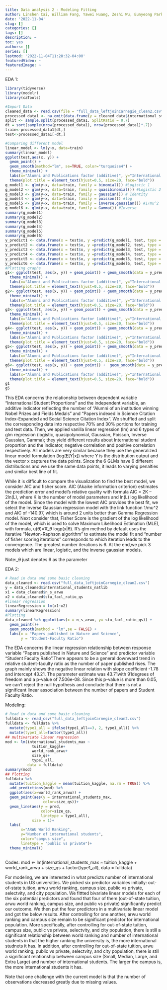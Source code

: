 ```yaml
---
title: Data analysis 2 - Modeling Fitting
author: Linshen Cai, William Fang, Yawei Huang, Zeshi Wu, Eunyeong Park
date: '2022-11-04'
slug: []
categories: []
tags: []
description: ~
toc: yes
authors: []
series: []
lastmod: '2022-11-04T11:28:32-04:00'
featuredVideo: ~
featuredImage: ~
---
```


 EDA 1:

```r
library(tidyverse)
library(modelr)
library(caTools)

#Import Data
cleaned_data <- read.csv(file = "full_data_leftjoinCarnegie_clean2.csv")
processed_data1 <- na.omit(data.frame(y = cleaned_data$international_students_natlib, x= cleaned_data$alumni_arwu + cleaned_data$pub_arwu) )
split <- sample.split(processed_data1, SplitRatio = 0.7)
dt = sort(sample(nrow(processed_data1), nrow(processed_data1)*.7))
train<-processed_data1[dt,]
test<-processed_data1[-dt,]

#Comparing different model 
linear_model <- lm(y~x, data=train)
summary(linear_model)
ggplot(test,aes(x, y)) +
  geom_point() +
  geom_smooth(method="lm", se=TRUE, color="turquoise4") +
  theme_minimal() +
  labs(x="Alumni and Publications factor (additive)", y="International Student Proportions", title="Linear Regression Plot") +
  theme(plot.title = element_text(hjust=0.5, size=20, face="bold"))
g_model1 <- glm(y~x, data=train, family = binomial()) #Logistic 1
g_model2 <- glm(y~x, data=train, family = quasibinomial()) #Logistic 2
g_model3 <- glm(y~x, data=train, family = gaussian()) # Identity
g_model4 <- glm(y~x, data=train, family = poisson()) #log
g_model5 <- glm(y~x, data=train, family = inverse.gaussian()) #1/mu^2
g_model6 <- glm(y~x, data=train, family = Gamma()) #Inverse
summary(g_model1)
summary(g_model2)
summary(g_model3)
summary(g_model4)
summary(g_model5)
summary(g_model6)
y_predict1 <- data.frame(x = test$x, y =predict(g_model1, test, type = "response"))
y_predict2 <- data.frame(x = test$x, y =predict(g_model2, test, type = "response"))
y_predict3 <- data.frame(x = test$x, y =predict(g_model3, test, type = "response"))
y_predict4 <- data.frame(x = test$x, y =predict(g_model4, test, type = "response"))
y_predict5 <- data.frame(x = test$x, y =predict(g_model5, test, type = "response"))
y_predict6 <- data.frame(x = test$x, y =predict(g_model6, test, type = "response"))
#Plotting graphs
g1<- ggplot(test, aes(x, y)) + geom_point() + geom_smooth(data = y_predict1,  se=FALSE, color="red4", alpha = 0.1)+
  theme_minimal() +
  labs(x="Alumni and Publications factor (additive)", y="International Student Proportions", title="Logistic Regression") +
  theme(plot.title = element_text(hjust=0.5, size=20, face="bold"))
g2<- ggplot(test, aes(x, y)) + geom_point() + geom_smooth(data = y_predict2,  se=FALSE, color="orange4", alpha = 0.1)+
  theme_minimal() +
  labs(x="Alumni and Publications factor (additive)", y="International Student Proportions", title="Quasipolynomial Regression") +
  theme(plot.title = element_text(hjust=0.5, size=20, face="bold"))
g3<- ggplot(test, aes(x, y)) + geom_point() + geom_smooth(data = y_predict3,  se=FALSE, color="yellow4", alpha = 0.1)+
  theme_minimal() +
  labs(x="Alumni and Publications factor (additive)", y="International Student Proportions", title="Gaussian Regression (link: Identity Function) ") +
  theme(plot.title = element_text(hjust=0.5, size=20, face="bold"))
g4<- ggplot(test, aes(x, y)) + geom_point() + geom_smooth(data = y_predict4,  se=FALSE, color="green4", alpha = 0.1)+
  theme_minimal() +
  labs(x="Alumni and Publications factor (additive)", y="International Student Proportions", title="Poisson Regression (link: Log Function)") +
  theme(plot.title = element_text(hjust=0.5, size=20, face="bold"))
g5<- ggplot(test, aes(x, y)) + geom_point() + geom_smooth(data = y_predict5,  se=FALSE, color="blue4", alpha = 0.1)+
  theme_minimal() +
  labs(x="Alumni and Publications factor (additive)", y="International Student Proportions", title="Inverse Gaussian Regression (link: 1/mu -squared Function)") +
  theme(plot.title = element_text(hjust=0.5, size=20, face="bold"))
g6<- ggplot(test, aes(x, y)) + geom_point() +  geom_smooth(data = y_predict6,  se=FALSE, color="purple4", alpha = 0.1)+
  theme_minimal() +
  labs(x="Alumni and Publications factor (additive)", y="International Student Proportions", title="Gamma Regression (link: Inverse Function)") +
  theme(plot.title = element_text(hjust=0.5, size=20, face="bold"))
g1
g5

```


This EDA concerns the relationship between dependent variable “International Student Proportions” and the independent variable, an additive indicator reflecting the number of “Alumni of an institution winning Nobel Prizes and Fields Medals” and “Papers indexed in Science Citation Index-Expanded and Social Science Citation Index”. We shuffled and split the corresponding data into respective 70% and 30% portions for training and test data. Then, we applied vanilla linear regression (lm) and 6 types of glm regression (logistic, quasipolynomial, Gaussian, Poisson, Inverse Gaussian, Gamma); they yield different results about International student proportion and the indicator, negative correlation and positive correlation respectively. All models are very similar because they use the generalized linear model formulation (log(E[Y|x]) where Y is the distribution output and the vector x captures the data points. Since the 6 GLMs have 6 different distributions and we use the same data points, it leads to varying penalties and similar best line of fit. 

While it is difficult to compare the visualization to find the best model, we consider AIC and fisher score. AIC (Akaike information criterion) estimates the prediction error and model’s relative quality with formula AIC = 2K – 2ln(L), where K is the number of model parameters and ln(L) log likelihood of the model. Since the model with the lowest AIC provides the best fit, we select the Inverse Gaussian regression model with the link function 1/mu^2 and AIC of -140.97, which is around 2 units better than Gamma Regression model. Next consider that, Fisher Score is the gradient of the log likelihood of the model, which is used to solve Maximum Likelihood Estimation (MLE), with formula, u(θ)=∇_θ logp(x|θ). R’s glm method by default uses the iterative “Newton-Raphson algorithm” to estimate the model fit and  “number of fisher scoring iterations” corresponds to which iteration leads to the convergence. The greatest number iterations is 6. At the end,we pick 3 models which are linear, logistic, and the inverse gaussian models. 

Note:_θ just denotes θ as the parameter
 
 
EDA 2:

```r
# Read in data and some basic cleaning
data_cleaned <- read.csv("full_data_leftjoinCarnegie_clean2.csv")
y = data_cleaned$international_students_natlib
x1 = data_cleaned$n_s_arwu
x2 = data_cleaned$stu_facl_ratio_qs
#linear regression
linearRegression = lm(x1~x2)
summary(linearRegression)
#Plotting
data_cleaned %>% ggplot(aes(x = n_s_arwu, y= stu_facl_ratio_qs)) +
  geom_point()+
  geom_smooth(method = "lm",se = FALSE) +
  labs(x = "Papers published in Nature and Science",
       y = "Student-Faculty Ratio")
```


The EDA concerns the linear regression relationship between response variable “Papers published in Nature and Science” and predictor variable “Student Faculty Ratio”.There appears to be a general downward trend in relative student-faculty ratio as the number of paper published rises. The graph mainly shows the negative linear relation with slope coefficient -1.78 and intercept 43.21. The parameter estimate was 43.71with  91degrees of freedom and a p-value of 7.506e-08. Since this p-value is more than 0.05, we can’t reject the null hypothesis and conclude that there is not a significant linear association between the number of papers and Student Faculty Ratio. 

Modeling:

```r

# Read in data and some basic cleaning
fulldata <- read_csv("full_data_leftjoinCarnegie_clean2.csv")
fulldata <- fulldata %>% 
  mutate(type1_all = ifelse(type1_all==3, 2, type1_all)) %>% 
  mutate(type1_all=factor(type1_all))
## multivariate linear regression
mod <- lm(international_students_max ~ 
            tuition_kaggle+
            world_rank_arwu+
            size_qs+
            type1_all, 
          data = fulldata)
summary(mod)
## Plotting
fulldata %>%
  mutate(tuition_kaggle = mean(tuition_kaggle, na.rm = TRUE)) %>% 
  add_predictions(mod) %>% 
  ggplot(aes(x=world_rank_arwu)) +
  geom_point(aes(y = international_students_max,
                 color=size_qs))+
  geom_line(aes(y = pred, 
                color=size_qs, 
                linetype = type1_all), 
            size = 1)+
  labs(
       x="ARWU World Ranking",
       y="Number of international students",
       color="campus size",
       linetype = "public vs private")+
  theme_minimal()
  
```


Codes: 
mod <- lm(international_students_max ~ tuition_kaggle + world_rank_arwu + size_qs + factor(type1_all), data = fulldata)

For modeling, we are interested in what predicts number of international students in US universities. We picked six predictor variables initially: out-of-state tuition, arwu world ranking, campus size, public vs private, selectvity, and city population. We fittted bivariate linear models for each of the six potential predictors and found that four of them (out-of-state tuition, arwu world ranking, campus size, and public vs private) significantly predict our outcome. We then put the four predictors in a multivariate linear model and got the below results. After controlling for one another, arwu world ranking and campus size remain to be significant predictor for international population. More specifically, after controlling for out-of-state tuition, campus size, public vs private, selectvity, and city population, there is still a significant relationship between world ranking and number of international students in that the higher ranking the university is, the more international studnets it has. In addition, after controlling for out-of-state tuition, arwu world ranking, public vs private, selectvity, and city population, there is still a significant relationship between campus size (Small, Median, Large, and Extra Large) and number of international students. The larger the campus is, the more international students it has.

Note that one challenge with the current model is that the number of observations decreased greatly due to missing values.


